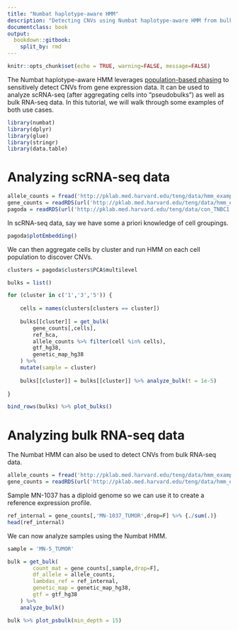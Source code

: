 ```yaml
---
title: "Numbat haplotype-aware HMM"
description: "Detecting CNVs using Numbat haplotype-aware HMM from bulk and single-cell RNA-seq data"
documentclass: book
output:
  bookdown::gitbook:
    split_by: rmd
---
```


```r
knitr::opts_chunk$set(echo = TRUE, warning=FALSE, message=FALSE)
```

The Numbat haplotype-aware HMM leverages [population-based phasing](https://en.wikipedia.org/wiki/Haplotype_estimation) to sensitively detect CNVs from gene expression data. It can be used to analyze scRNA-seq (after aggregating cells into "pseudobulks") as well as bulk RNA-seq data. In this tutorial, we will walk through some examples of both use cases.

```r
library(numbat)
library(dplyr)
library(glue)
library(stringr)
library(data.table)
```

# Analyzing scRNA-seq data
```r
allele_counts = fread('http://pklab.med.harvard.edu/teng/data/hmm_example/TNBC1_allele_counts.tsv.gz')
gene_counts = readRDS(url('http://pklab.med.harvard.edu/teng/data/hmm_example/TNBC1_gene_counts.rds'))
pagoda = readRDS(url('http://pklab.med.harvard.edu/teng/data/con_TNBC1.rds'))
```

In scRNA-seq data, say we have some a priori knowledge of cell groupings.
```r
pagoda$plotEmbedding()
```
We can then aggregate cells by cluster and run HMM on each cell population to discover CNVs.
```r
clusters = pagoda$clusters$PCA$multilevel

bulks = list()

for (cluster in c('1','3','5')) {
  
    cells = names(clusters[clusters == cluster])
   
    bulks[[cluster]] = get_bulk(
        gene_counts[,cells],
        ref_hca,
        allele_counts %>% filter(cell %in% cells),
        gtf_hg38,
        genetic_map_hg38
    ) %>%
    mutate(sample = cluster)
  
    bulks[[cluster]] = bulks[[cluster]] %>% analyze_bulk(t = 1e-5)
  
}

bind_rows(bulks) %>% plot_bulks()
```

# Analyzing bulk RNA-seq data
The Numbat HMM can also be used to detect CNVs from bulk RNA-seq data. 
```r
allele_counts = fread('http://pklab.med.harvard.edu/teng/data/hmm_example/MN-5_TUMOR_allele_counts.tsv.gz')
gene_counts = readRDS(url('http://pklab.med.harvard.edu/teng/data/hmm_example/MN_gene_counts.rds'))
```
Sample MN-1037 has a diploid genome so we can use it to create a reference expression profile.
```r
ref_internal = gene_counts[,'MN-1037_TUMOR',drop=F] %>% {./sum(.)}
head(ref_internal)
```
We can now analyze samples using the Numbat HMM.
```r
sample = 'MN-5_TUMOR'

bulk = get_bulk(
        count_mat = gene_counts[,sample,drop=F],
        df_allele = allele_counts,
        lambdas_ref = ref_internal,
        genetic_map = genetic_map_hg38,
        gtf = gtf_hg38
    ) %>% 
    analyze_bulk()

bulk %>% plot_psbulk(min_depth = 15)
```

